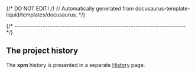 {/* DO NOT EDIT! */}
{/* Automatically generated from docusaurus-template-liquid/templates/docusaurus. */}

{/* ------------------------------------------------------------------------ */}

## The project history

The **xpm** history is presented
in a separate [History](/docs/project/history/) page.
